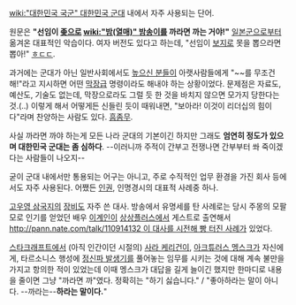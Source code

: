 [[wiki:"대한민국 국군" 대한민국 군대]] 내에서 자주 사용되는 단어.

원문은 '''"선임이 [[좆]]으로 [[wiki:"밤(열매)" 밤송이]]를 까라면 까는 거야!"''' [[일본군]]으로부터 옮겨온 대표적인 악습이다. 여자 버전도 있다고 하는데, "선임이 [[보지]]로 못을 뽑으라면 뽑아!" [[ㅎㄷㄷ]].

과거에는 군대가 아닌 일반사회에서도 [[높으신 분들]]이 아랫사람들에게 "~~를 무조건 해!"라고 지시하면 어떤 [[막장]]급 명령이라도 해내야 하는 상황이었다. 문제점은 자료도, 예산도, 기술도 없는데, 막장으로라도 그럴 듯 한 것을 바치지 않으면 모가지 당한다는 것.(..) 이렇게 해서 어떻게든 신들린 듯이 때워내면, "보아라! 이것이 리더십의 힘이다"라며 찬양하는 사람도 있다. [[흠좀무]].

사실 까라면 까야 하는게 모든 나라 군대의 기본이긴 하지만 그래도 '''엄연히 정도가 있으며 대한민국 군대는 좀 심하다'''. --이러니까 주적이 간부고 전쟁나면 간부부터 쏴 죽이겠다는 사람들이 나오지--

굳이 군대 내에서만 통용되는 어구는 아니고, 주로 수직적인 업무 환경을 가진 회사 등에서도 자주 사용된다. 어쨌든 [[인권]], 인명경시의 대표적 사례중 하나.

[[고우영 삼국지]]의 [[장비]]도 자주 쓴 대사. 방송에서 유명세를 탄 사례로는 당시 주몽의 모팔모로 인기를 얻었던 배우 [[이계인]]이 [[상상플러스]]에서 게스트로 출연해서 [[http://pann.nate.com/talk/110914132 이 대사를 시전해 빵 터진 사례]]가 있었다. 

[[스타크래프트]]에서 (아직 인간이던 시절의) [[사라 케리건]]이, [[아크튜러스 멩스크]]가 자신에게, 타르소니스 행성에 [[정신파 발생기]]를 풀어놓는 임무를 시키는 것에 대해 계속 불만을 가지고 항의한 적이 있었는데 이때 멩스크가 대답을 길게 늘이긴 했지만 한마디로 내용을 줄이면 그냥 "까라면 까"였다. 정확히는 "하기 싫습니다." / "좋아하라는 말이 아니다. --까라는--'''하라는 말이다.'''"
